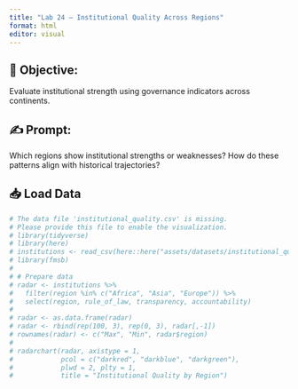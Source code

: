 ```yaml
---
title: "Lab 24 – Institutional Quality Across Regions"
format: html
editor: visual
---
```


## 🧭 Objective:   
Evaluate institutional strength using governance indicators across continents.

## ✍️ Prompt:  
Which regions show institutional strengths or weaknesses? How do these patterns align with historical trajectories?

## 📥 Load Data
```r
# The data file 'institutional_quality.csv' is missing.
# Please provide this file to enable the visualization.
# library(tidyverse)
# library(here)
# institutions <- read_csv(here::here("assets/datasets/institutional_quality.csv"))
# library(fmsb)
# 
# # Prepare data
# radar <- institutions %>%
#   filter(region %in% c("Africa", "Asia", "Europe")) %>%
#   select(region, rule_of_law, transparency, accountability)
# 
# radar <- as.data.frame(radar)
# radar <- rbind(rep(100, 3), rep(0, 3), radar[,-1])
# rownames(radar) <- c("Max", "Min", radar$region)
# 
# radarchart(radar, axistype = 1,
#            pcol = c("darkred", "darkblue", "darkgreen"),
#            plwd = 2, plty = 1,
#            title = "Institutional Quality by Region")
```



